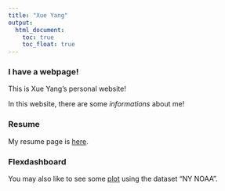 ```yaml
---
title: "Xue Yang"
output:
  html_document:
    toc: true
    toc_float: true
---
```


### I have a webpage!

This is Xue Yang's personal website!

In this website, there are some *informations* about me!

### Resume

My resume page is [here](resume.html).


### Flexdashboard

You may also like to see some [plot](dashboard_template.html) using the dataset "NY NOAA".






